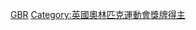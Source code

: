 {{Commonscat|Olympic bronze medalists for Great Britain}}

[[Category:奥林匹克运动会铜牌得主|GBR]]
[[Category:英國奧林匹克運動會獎牌得主|Category:英國奧林匹克運動會獎牌得主]]